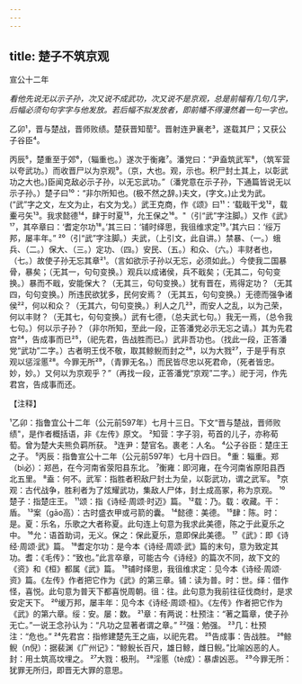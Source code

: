 ```yaml
---
---
---
```

title: 楚子不筑京观
---



宣公十二年

*看他先说无以示子孙，次又说不成武功，次又说不是京观，总是前幅有几句几字，后幅必须句句字字与他发放。若后幅不拟发放者，即前幡不得漫然着一句一字也。*

乙卯¹，晋与楚战，晋师败绩。楚获晋知䓨²。晋射连尹襄老³，遂载其尸；又获公子谷臣⁴。

丙辰⁵，楚重至于郊⁶，（辎重也。）遂次于衡雍⁷。潘党曰：“尹盍筑武军⁸，（筑军营以夸武功。）而收晋尸以为京观⁹。（京，大也。观，示也。积尸封土其上，以彰武功之大也。)臣闻克敌必示子孙，以无忘武功。”（潘党意在示子孙，下通篇皆说无以示子孙。）楚子曰¹⁰：“非尔所知也。(极不然之辞。)夫文，(字文。)止戈为武。(“武”字之文，左文为止，右文为戈。）武王克商，作《颂》曰¹¹：‘载戢干戈¹²，载櫜弓矢¹³。我求懿德¹⁴，肆于时夏¹⁵，允王保之¹⁶。"（引“武”字注脚。）又作《武》¹⁷，其卒章曰：‘耆定尔功¹⁸。’其三曰：‘铺时绎思，我徂维求定¹⁹。’其六曰：‘绥万邦，屡丰年。”
²⁰（引“武”字注脚。）夫武，（上引文，此自讲。）禁暴、（一。）蛾兵、（二。）保大、（三。）定功、（四。）安民、（五。）和众、（六。）丰财者也，（七。）故使子孙无忘其章²¹。（言如欲示子孙以无忘，必须如此。）今使我二国暴骨，暴矣；（无其一，句句变换。）观兵以成诸侯，兵不戢矣；（无其二，句句变换。）暴而不戢，安能保大？（无其三，句句变换。）犹有晋在，焉得定功？（无其四，句句变换。）所违民欲犹多，民何安焉？（无其五，句句变换。）无德而强争诸侯²²，何以和众？（无其六，句句变换。）利人之几²³，而安人之乱，以为己荣，何以丰财？（无其七，句句变换。）武有七德，（总夫武七句。）我无一焉，（总令我七句。）何以示子孙？（非尔所知，至此一段，正答潘党必示无忘之请。）其为先君宫²⁴，告成事而已²⁵，（祀先君，告战胜而已。）武非吾功也。（找此一段，正答潘党“武功”二字。）古者明王伐不敬，取其鲸鲵而封之²⁶，以为大戮²⁷，于是乎有京观以惩淫慝²⁸。今罪无所²⁹，（青罪无名。）而民皆尽忠以死君命，（死者皆忠。妙，妙。）又何以为京观乎？”（再找一段，正答潘党“京观”二字。）祀于河，作先君宫，告成事而还。

【注释】

¹乙卯：指鲁宜公十二年（公元前597年）七月十三日。下文“晋与楚战，晋师败绩"，是作者概括语，非《左传》原文。
²知营：字子羽，苟首的儿子，亦称荀萄。曾为楚大夫熊负羁所获。
³连尹：楚官名。裹老：人名。
⁴公子谷臣：楚庄王之子。
⁵丙辰：指鲁宣公十二年（公元前597年）七月十四日。
⁶重：辎重。郑（bì必）：郑邑，在今河南省荥阳县东北。
⁷衡雍：即河雍，在今河南省原阳县西北五里。
⁸盍：何不。武军：指胜者积敌尸封土为垒，以彰武功，谓之武军。
⁹京观：古代战争，胜利者为了炫耀武功，集敌人尸体，封土成高冢，称为京观。
¹⁰楚子：指楚庄王。
¹¹颂：指《诗经·周颂·时迈》篇。
¹²载：乃。载：收藏。干：盾。
¹³案（gāo高）：古时盛衣甲或弓箭的囊。
¹⁴懿德：美德。
¹⁵肆：陈。时：是。夏：乐名，乐歌之大者称夏。此句连上句意为我求此美德，陈之于此夏乐之中。
¹⁶允：语首助词，无义。保之：保此夏乐，意即保此美德。
¹⁷《武》：即《诗经·周颂·武》篇。
¹⁸耆定尔功：是今本《诗经·周颂·武》篇的末句，意为致定其功。耆：《毛传》：“致也。”此言卒章，可能古今《诗经》的篇次不同，故下文的《资》和《桓》都属《武》篇。
¹⁹铺时绎思，我徂维求定：见今本《诗经·周颂·资》篇。《左传》作者把它作为《武》的第三章。铺：读为普。时：世。绎：借作怪，喜悦。此句意为普天下都喜悦周朝。徂：往。此句意为我前往征伐商纣，是求安定天下。
²⁰缓万邦，屡丰年：见今本《诗经·周颂·桓》。《左传》作者把它作为《武》的第六章。绥：安。屡：数。
²¹章：有两说：杜预注：“著之篇章，使子孙无亡。”一说王念孙认为：“凡功之显著者谓之章。”
²²强：勉强。
²³几：杜预注：“危也。”
²⁴先君宫：指修建楚先王之庙，以祀先君。
²⁵告成事：告战胜。
²⁶鲸鲵（n倪）：据裴渊《广州记》：“鲸鲵长百尺，雄日鲸，雌日鲵。”比喻凶恶的人。封：用土筑高坟埋之。
²⁷大戮：极刑。
²⁸淫慝（tè成）：暴虐凶恶。
²⁹今罪无所：犹罪无所归，即晋无大罪的意思。